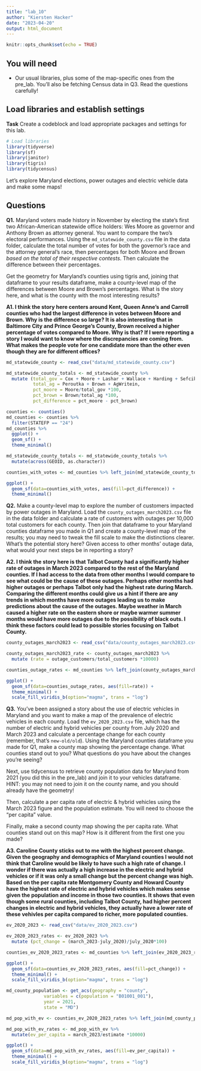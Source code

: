```yaml
---
title: "lab_10"
author: "Kiersten Hacker"
date: "2023-04-20"
output: html_document
---
```


```r
knitr::opts_chunk$set(echo = TRUE)
```

## You will need

* Our usual libraries, plus some of the map-specific ones from the pre_lab. You'll also be fetching Census data in Q3. Read the questions carefully!

## Load libraries and establish settings

**Task** Create a codeblock and load appropriate packages and settings for this lab.

```r
# Load libraries
library(tidyverse)
library(sf)
library(janitor)
library(tigris)
library(tidycensus)
```

Let's explore Maryland elections, power outages and electric vehicle data and make some maps! 

## Questions 

**Q1.** Maryland voters made history in November by electing the state's first two African-American statewide office holders: Wes Moore as governor and Anthony Brown as attorney general. You want to compare the two's electoral performances. Using the `md_statewide_county.csv` file in the data folder, calculate the total number of votes for both the governor's race and the attorney general's race, then percentages for both Moore and Brown _based on the total of their respective contests_. Then calculate the difference between their percentages.

Get the geometry for Maryland's counties using tigris and, joining that dataframe to your results dataframe, make a county-level map of the differences between Moore and Brown's percentages. What is the story here, and what is the county with the most interesting results?

**A1. I think the story here centers around Kent, Queen Anne's and Carroll counties who had the largest difference in votes between Moore and Brown. Why is the difference so large? It is also interesting that in Baltimore City and Prince George's County, Brown received a higher percentage of votes compared to Moore. Why is that? If I were reporting a story I would want to know where the discrepancies are coming from. What makes the people vote for one candidate more than the other even though they are for different offices?  ** 

```r
md_statewide_county <- read_csv("data/md_statewide_county.csv")

md_statewide_county_totals <- md_statewide_county %>%
  mutate (total_gov = Cox + Moore + Lashar + Wallace + Harding + Sefcik + GovWritein, 
          total_ag = Peroutka + Brown + AgWritein,
          pct_moore = Moore/total_gov *100,
          pct_brown = Brown/total_ag *100,
          pct_difference = pct_moore - pct_brown)

counties <- counties()
md_counties <- counties %>%
  filter(STATEFP == "24")
md_counties %>%
  ggplot() +
  geom_sf() +
  theme_minimal()

md_statewide_county_totals <- md_statewide_county_totals %>%
  mutate(across(GEOID, as.character))

counties_with_votes <- md_counties %>% left_join(md_statewide_county_totals, by=c("GEOID"="GEOID"))

ggplot() +
  geom_sf(data=counties_with_votes, aes(fill=pct_difference)) +
  theme_minimal()
```


**Q2.** Make a county-level map to explore the number of customers impacted by power outages in Maryland. Load the `county_outages_march2023.csv` file in the data folder and calculate a rate of customers with outages per 10,000 total customers for each county. Then join that dataframe to your Maryland counties dataframe you made in Q1 and create a county-level map of the results; you may need to tweak the fill scale to make the distinctions clearer. What's the potential story here? Given access to other months' outage data, what would your next steps be in reporting a story?

**A2. I think the story here is that Talbot County had a significantly higher rate of outages in March 2023 compared to the rest of the Maryland counties. If I had access to the data from other months I would compare to see what could be the cause of these outages. Perhaps other months had higher outages or perhaps Talbot only had the highest rate during March. Comparing the different months could give us a hint if there are any trends in which months have more outages leading us to make predictions about the cause of the outages. Maybe weather in March caused a higher rate on the eastern shore or maybe warmer summer months would have more outages due to the possibility of black outs. I think these factors could lead to possible stories focusing on Talbot County.** 

```r
county_outages_march2023 <- read_csv("data/county_outages_march2023.csv")

county_outages_march2023_rate <- county_outages_march2023 %>%
  mutate (rate = outage_customers/total_customers *10000)

counties_outage_rates <- md_counties %>% left_join(county_outages_march2023_rate, by=c("NAME"="county"))

ggplot() +
  geom_sf(data=counties_outage_rates, aes(fill=rate)) +
  theme_minimal() +
  scale_fill_viridis_b(option="magma", trans = "log")
```

**Q3.** You've been assigned a story about the use of electric vehicles in Maryland and you want to make a map of the prevalence of electric vehicles in each county. Load the `ev_2020_2023.csv` file, which has the number of electric and hybrid vehicles per county from July 2020 and March 2023 and calculate a percentage change for each county (remember, that's `new-old/old`). Using the Maryland counties dataframe you made for Q1, make a county map showing the percentage change. What counties stand out to you? What questions do you have about the changes you're seeing?

Next, use tidycensus to retrieve county population data for Maryland from 2021 (you did this in the pre_lab) and join it to your vehicles dataframe. HINT: you may not need to join it on the county name, and you should already have the geometry!

Then, calculate a per capita rate of electric & hybrid vehicles using the March 2023 figure and the population estimate. You will need to choose the "per capita" value.

Finally, make a second county map showing the per capita rate. What counties stand out on this map? How is it different from the first one you made?

**A3. Caroline County sticks out to me with the highest percent change. Given the geography and demographics of Maryland counties I would not think that Caroline would be likely to have such a high rate of change. I wonder if there was actually a high increase in the electric and hybrid vehicles or if it was only a small change but the percent change was high. Based on the per capita rate Montgomery County and Howard County have the highest rate of electric and hybrid vehicles which makes sense given the population and income in those two counties. It shows that even though some rural counties, including Talbot County, had higher percent changes in electric and hybrid vehicles, they actually have a lower rate of these vehivles per capita compared to richer, more populated counties.  ** 

```r
ev_2020_2023 <- read_csv("data/ev_2020_2023.csv")

ev_2020_2023_rates <- ev_2020_2023 %>%
  mutate (pct_change = (march_2023-july_2020)/july_2020*100)

counties_ev_2020_2023_rates <- md_counties %>% left_join(ev_2020_2023_rates, by=c("NAME"="county"))

ggplot() +
  geom_sf(data=counties_ev_2020_2023_rates, aes(fill=pct_change)) +
  theme_minimal() + 
  scale_fill_viridis_b(option="magma", trans = "log")
```
```r
md_county_population <- get_acs(geography = "county",
              variables = c(population = "B01001_001"),
              year = 2021,
              state = "MD")

md_pop_with_ev <- counties_ev_2020_2023_rates %>% left_join(md_county_population, by=c("GEOID"="GEOID"))

md_pop_with_ev_rates <- md_pop_with_ev %>%
  mutate(ev_per_capita = march_2023/estimate *10000)

ggplot() +
  geom_sf(data=md_pop_with_ev_rates, aes(fill=ev_per_capita)) +
  theme_minimal() + 
  scale_fill_viridis_b(option="magma", trans = "log")
```

